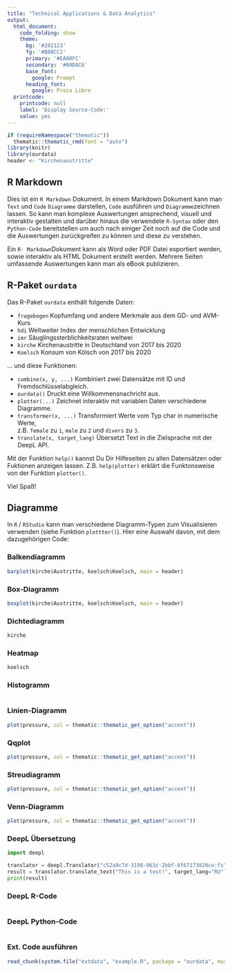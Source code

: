 ```yaml
---
title: "Technical Applications & Data Analytics"
output:
  html_document:
    code_folding: show
    theme:
      bg: '#202123'
      fg: '#B8BCC2'
      primary: '#EA80FC'
      secondary: '#00DAC6'
      base_font:
        google: Prompt
      heading_font:
        google: Proza Libre
  printcode:
    printcode: null
    label: 'Display Source-Code:'
    value: yes
---
```


```r
if (requireNamespace("thematic")) 
  thematic::thematic_rmd(font = "auto")
library(knitr)
library(ourdata)
header <- "Kirchenaustritte"
```

## R Markdown

Dies ist ein `R Markdown` Dokument. In einem Markdown Dokument kann man `Text` und `Code` `Diagramme` darstellen, `Code` ausführen und `Diagramme`zeichnen lassen. So kann man komplexe Auswertungen ansprechend, visuell und interaktiv gestalten und darüber hinaus die verwendete `R-Syntax` oder den `Python-Code` bereitstellen um auch nach einiger Zeit noch auf die Code und die Auswertungen zurückgreifen zu können und diese zu verstehen.

Ein `R- Markdown`Dokument kann als Word oder PDF Datei exportiert werden, sowie interaktiv als HTML Dokument erstellt werden. Mehrere Seiten umfassende Auswertungen kann man als eBook publizieren.

## R-Paket `ourdata`

Das R-Paket `ourdata` enthält folgende Daten:

<ul>
<li>`fragebogen` Kopfumfang und andere Merkmale aus dem GD- und AVM-Kurs</li>
<li>`hdi` Weltweiter Index der menschlichen Entwicklung</li>
<li>`imr` Säuglingssterblichkeitsraten weltwei</li>
<li>`kirche` Kirchenaustritte in Deutschland von 2017 bis 2020</li>
<li>`Koelsch` Konsum von Kölsch von 2017 bis 2020</li>
</ul>

... und diese Funktionen:

<ul>
<li>`combine(x, y, ...)` Kombiniert zwei Datensätze mit ID und Fremdschlüsselabgleich.</li>
<li>`ourdata()` Druckt eine Willkommensnachricht aus.</li>
<li>`plotter(...)` Zeichnet interaktiv mit variablen Daten verschiedene Diagramme.</li>
<li>`transformer(x, ...)` Transformiert Werte vom Typ char in numerische Werte,<br />z.B. `female` zu `1`, `male` zu `2` 
und `divers` zu `3`.</li>
<li>`translate(x, target_lang)` Übersetzt Text in die Zielsprache mit der DeepL API.</li>
</ul>

Mit der Funktion `help()` kannst Du Dir Hilfeseiten zu allen Datensätzen oder Fuktionen anzeigen lassen. Z.B. `help(plotter)` erklärt die Funktonsweise von der Funktion `plotter()`.

Viel Spaß!

## Diagramme {.tabset .tabset-pills}

In `R` / `RStudio` kann man verschiedene Diagramm-Typen zum Visualisieren verwenden (siehe Funktion `plottter()`). Hier eine Auswahl davon, mit dem dazugehörigen Code:

### Balkendiagramm

```r
barplot(kirche$Austritte, koelsch$Koelsch, main = header)
```

### Box-Diagramm

```r
boxplot(kirche$Austritte, koelsch$Koelsch, main = header)
```

### Dichtediagramm

```r
kirche
```

### Heatmap

```r
koelsch
```

### Histogramm

```r
```

### Linien-Diagramm

```r
plot(pressure, col = thematic::thematic_get_option("accent"))
```

### Qqplot

```r
plot(pressure, col = thematic::thematic_get_option("accent"))
```

### Streudiagramm

```r
plot(pressure, col = thematic::thematic_get_option("accent"))
```

### Venn-Diagramm

```r
plot(pressure, col = thematic::thematic_get_option("accent"))
```

### DeepL Übersetzung

```python
import deepl

translator = deepl.Translator("c52a9c7d-3198-063c-2bbf-8f67173820ce:fx")
result = translator.translate_text("This is a test!", target_lang="RU") 
print(result)
```

### DeepL R-Code

```r
```

### DeepL Python-Code

```python
```

### Ext. Code ausführen

```r
read_chunk(system.file("extdata", "example.R", package = "ourdata", mustWork = FALSE))
```
```r
```
```r
```
